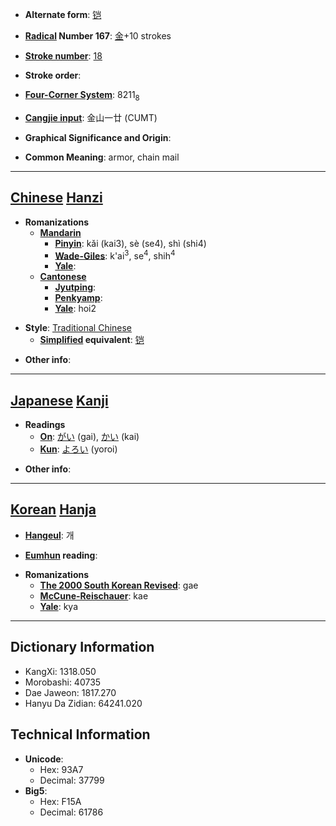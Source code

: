 * '''Alternate form''': [[铠]]

* '''[[Wiktionary:Chinese radical index| Radical]] Number 167''': [[Wiktionary:Chinese radical index 金|金]]+10 strokes

* '''[[Wiktionary:Chinese total strokes index|Stroke number]]''': [[Wiktionary:Chinese total strokes index 18|18]]

* '''Stroke order''': 

* '''[[Wiktionary:Chinese four corner index|Four-Corner System]]''': 8211<sub>8</sub>

* '''[[Wiktionary:Chinese Cangjie index|Cangjie input]]''': 金山一廿 (CUMT)

* '''Graphical Significance and Origin''': 

* '''Common Meaning''': armor, chain mail

----

== [[Chinese]] [[Hanzi]] ==

* '''Romanizations'''
** '''[[Mandarin]]'''
*** '''[[Pinyin]]''': kǎi (kai3), sè (se4), shì (shi4)
*** '''[[Wade-Giles]]''': k'ai<sup>3</sup>, se<sup>4</sup>, shih<sup>4</sup>
*** '''[[Yale]]''': 
** '''[[Cantonese]]'''
*** '''[[Jyutping]]''':
*** '''[[Penkyamp]]''': 
*** '''[[Yale]]''': hoi2

* '''Style''': [[Traditional Chinese]] 
** '''[[Simplified Chinese|Simplified]] equivalent''': [[铠]]

* '''Other info''': 

----

== [[Japanese]] [[Kanji]] ==

* '''Readings'''
** '''[[On]]''': [[がい]] (gai), [[かい]] (kai)
** '''[[Kun]]''': [[よろい]] (yoroi)

* '''Other info''':  

----

== [[Korean]] [[Hanja]] ==

* '''[[Hangeul]]''': 개

* '''[[Eumhun]] reading''': 

* '''Romanizations'''
** '''[[The 2000 South Korean Revised Romanization|The 2000 South Korean Revised]]''': gae
** '''[[McCune-Reischauer]]''': kae
** '''[[Yale]]''': kya

----

== Dictionary Information ==

* KangXi: 1318.050
* Morobashi: 40735
* Dae Jaweon: 1817.270
* Hanyu Da Zidian: 64241.020

== Technical Information ==

* '''Unicode''':
** Hex: 93A7
** Decimal: 37799
* '''Big5''':
** Hex: F15A
** Decimal: 61786